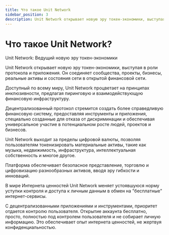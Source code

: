 ```yaml
---
title: Что такое Unit Network
sidebar_position: 3
description: Unit Network открывает новую эру токен-экономики, выступая в роли протокола и приложения. Он соединяет сообщества, проекты, бизнесы, реальные активы и состояния сети в открытой финансовой сети.
---
```


# Что такое Unit Network?

Unit Network: Ведущий новую эру токен-экономики

Unit Network открывает новую эру токен-экономики, выступая в роли протокола и приложения. Он соединяет сообщества, проекты, бизнесы, реальные активы и состояния сети в открытой финансовой сети.

Доступный по всему миру, Unit Network процветает на принципах инклюзивности, предлагая пиринговую и взаимодействующую финансовую инфраструктуру.

Децентрализованный протокол стремится создать более справедливую финансовую систему, предоставляя инструменты и приложения, специально созданные для отказа от дискриминации и обеспечивая универсальное участие в потенциальном росте людей, проектов и бизнесов.

Unit Network выходит за пределы цифровой валюты, позволяя пользователям токенизировать материальные активы, такие как музыка, недвижимость, инфраструктура, интеллектуальная собственность и многое другое.

Платформа обеспечивает безопасное представление, торговлю и цифровизацию разнообразных активов, вводя эру гибкости и инноваций.

В мире Интернета ценностей Unit Network меняет устоявшуюся норму уступки контроля и доступа к личным данным в обмен на "бесплатные" интернет-сервисы.

С децентрализованными приложениями и инструментами, приоритет отдается контролю пользователя. Открытие аккаунта бесплатно, просто, полностью под контролем пользователя и не собирает личную информацию. Это обеспечивает опыт интернета ценностей, не жертвуя конфиденциальностью.

